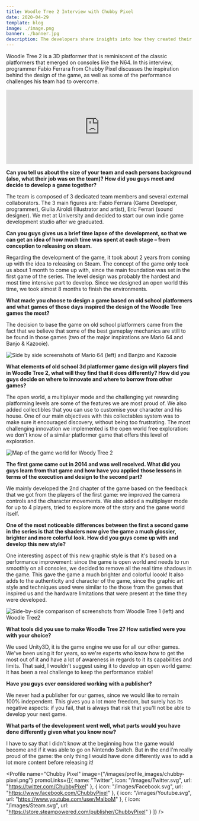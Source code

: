 ```yaml
---
title: Woodle Tree 2 Interview with Chubby Pixel
date: 2020-04-29
template: blog
image: ./image.png
banner: ./banner.jpg
description: The developers share insights into how they created their latest platformer, including the inspiration they took from old school games.
---
```


Woodle Tree 2 is a 3D platformer that is reminiscent of the classic platformers that emerged on consoles like the N64. In this interview, programmer Fabio Ferrara from Chubby Pixel discusses the inspiration behind the design of the game, as well as some of the performance challenges his team had to overcome. 

<div stlye="display:block; width: 100%; max-width: 500px; margin: 0 auto;">
<iframe src="https://store.steampowered.com/widget/1173740/" frameborder="0" width="100%" height="200"></iframe></div>

**Can you tell us about the size of your team and each persons background (also, what their job was on the team)? How did you guys meet and decide to develop a game together?**

The team is composed of 3 dedicated team members and several external collaborators. The 3 main figures are: Fabio Ferrara (Game Developer, programmer), Giulia Airoldi (Illustrator and artist), Eric Ferrari (sound designer). We met at University and decided to start our own indie game development studio after we graduated.

**Can you guys gives us a brief time lapse of the development, so that we can get an idea of how much time was spent at each stage – from conception to releasing on steam.**

Regarding the development of the game, it took about 2 years from coming up with the idea to releasing on Steam. The concept of the game only took us about 1 month to come up with, since the main foundation was set in the first game of the series. The level design was probably the hardest and most time intensive part to develop. Since we designed an open world this time, we took almost 8 months to finish the environments.

**What made you choose to design a game based on old school platformers and what games of those days inspired the design of the Woodle Tree games the most?**

The decision to base the game on old school platformers came from the fact that we believe that some of the best gameplay mechanics are still to be found in those games (two of the major inspirations are Mario 64 and Banjo & Kazooie).

![Side by side screenshots of Mario 64 (left) and Banjzo and Kazooie](./oldschool-games.png)

**What elements of old school 3d platformer game design will players find in Woodle Tree 2, what will they find that it does differently? How did you guys decide on where to innovate and where to borrow from other games?**

The open world, a multiplayer mode and the challenging yet rewarding platforming levels are some of the features we are most proud of. We also added collectibles that you can use to customise your character and his house. One of our main objectives with this collectables system was to make sure it encouraged discovery, without being too frustrating. The most challenging innovation we implemented is the open world free exploration: we don't know of a similar platformer game that offers this level of exploration.

![Map of the game world for Woody Tree 2](./open-world.png)

**The first game came out in 2014 and was well received. What did you guys learn from that game and how have you applied those lessons in terms of the execution and design to the second part?**

We mainly developed the 2nd chapter of the game based on the feedback that we got from the players of the first game: we improved the camera controls and the character movements. We also added a multiplayer mode for up to 4 players, tried to explore more of the story and the game world itself.

**One of the most noticeable differences between the first a second game in the series is that the shaders now give the game a much glossier, brighter and more colorful look. How did you guys come up with and develop this new style?**

One interesting aspect of this new graphic style is that it's based on a performance improvement: since the game is open world and needs to run smoothly on all consoles, we decided to remove all the real time shadows in the game. This gave the game a much brighter and colorful loook! It also adds to the authenticity and character of the game, since the graphic art style and techniques used were similar to the those from the games that inspired us and the hardware limitations that were present at the time they were developed.

![Side-by-side comparison of screenshots from Woodle Tree 1 (left) and Woodle Tree2](./graphics-comparison.png)

**What tools did you use to make Woodle Tree 2? How satisfied were you with your choice?**

We used Unity3D, it is the game engine we use for all our other games. We've been using it for years, so we're experts who know how to get the most out of it and have a lot of awareness in regards to it its capabilities and limits. That said, I wouldn't suggest using it to develop an open world game: it has been a real challenge to keep the performance stable!

**Have you guys ever considered working with a publisher?**

We never had a publisher for our games, since we would like to remain 100% independent. This gives you a lot more freedom, but surely has its negative aspects: if you fail, that is always that risk that you'll not be able to develop your next game.

**What parts of the development went well, what parts would you have done differently given what you know now?**

I have to say that I didn't know at the beginning how the game would become and if it was able to go on Nintendo Switch. But in the end I'm really proud of the game: the only thing I would have done differently was to add a lot more content before releasing it!

<Profile name="Chubby Pixel" image={"/images/profile_images/chubby-pixel.png"} promoLinks={[{
            name: "Twitter",
            icon: "/images/Twitter.svg",
            url: "https://twitter.com/ChubbyPixel"
        }, {
            icon: "/images/Facebook.svg",
            url: "https://www.facebook.com/ChubbyPixel"
        }, 
        {
            icon: "/images/Youtube.svg",
            url: "https://www.youtube.com/user/MalboM"
        },
        {
            icon: "/images/Steam.svg",
            url: "https://store.steampowered.com/publisher/ChubbyPixel"
        }
        ]} />